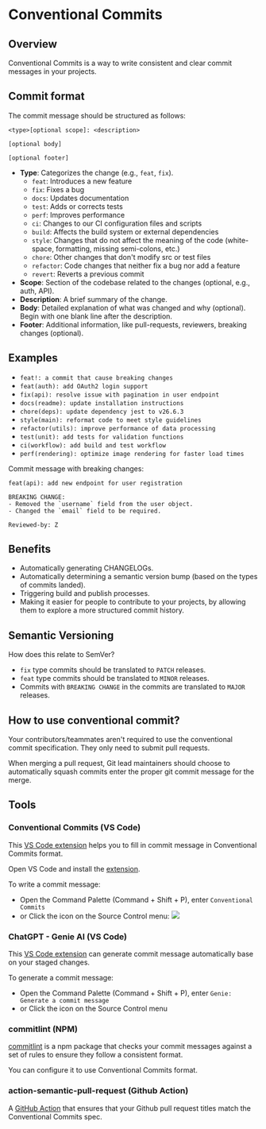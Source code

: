 # Conventional Commits

## Overview

Conventional Commits is a way to write consistent and clear commit messages in your projects. 


## Commit format

The commit message should be structured as follows:

```
<type>[optional scope]: <description>
 
[optional body]
 
[optional footer]
```

- **Type**: Categorizes the change (e.g., `feat`, `fix`).
  - `feat`: Introduces a new feature
  - `fix`: Fixes a bug
  - `docs`: Updates documentation
  - `test`: Adds or corrects tests
  - `perf`: Improves performance
  - `ci`: Changes to our CI configuration files and scripts
  - `build`: Affects the build system or external dependencies
  - `style`: Changes that do not affect the meaning of the code (white-space, formatting, missing semi-colons, etc.)
  - `chore`: Other changes that don't modify src or test files
  - `refactor`: Code changes that neither fix a bug nor add a feature
  - `revert`: Reverts a previous commit
- **Scope**: Section of the codebase related to the changes (optional, e.g., auth, API).
- **Description**: A brief summary of the change.
- **Body**: Detailed explanation of what was changed and why (optional). Begin with one blank line after the description.
- **Footer**: Additional information, like pull-requests, reviewers, breaking changes (optional).


## Examples

- `feat!: a commit that cause breaking changes`
- `feat(auth): add OAuth2 login support`
- `fix(api): resolve issue with pagination in user endpoint`
- `docs(readme): update installation instructions`
- `chore(deps): update dependency jest to v26.6.3`
- `style(main): reformat code to meet style guidelines`
- `refactor(utils): improve performance of data processing`
- `test(unit): add tests for validation functions`
- `ci(workflow): add build and test workflow`
- `perf(rendering): optimize image rendering for faster load times`

Commit message with breaking changes:
```
feat(api): add new endpoint for user registration

BREAKING CHANGE:
- Removed the `username` field from the user object.
- Changed the `email` field to be required.

Reviewed-by: Z
```


## Benefits

- Automatically generating CHANGELOGs.
- Automatically determining a semantic version bump (based on the types of commits landed).
- Triggering build and publish processes.
- Making it easier for people to contribute to your projects, by allowing them to explore a more structured commit history.


## Semantic Versioning

How does this relate to SemVer?
- `fix` type commits should be translated to `PATCH` releases.
- `feat` type commits should be translated to `MINOR` releases.
- Commits with `BREAKING CHANGE` in the commits are translated to `MAJOR` releases.


## How to use conventional commit?

Your contributors/teammates aren't required to use the conventional commit specification. They only need to submit pull requests.

When merging a pull request, Git lead maintainers should choose to automatically squash commits enter the proper git commit message for the merge.


## Tools

### Conventional Commits (VS Code)

This [VS Code extension](https://marketplace.visualstudio.com/items?itemName=vivaxy.vscode-conventional-commits) helps you to fill in commit message in Conventional Commits format.

Open VS Code and install the [extension]().

To write a commit message:
- Open the Command Palette (Command + Shift + P), enter `Conventional Commits`
- or Click the icon on the Source Control menu:
  ![](https://github.com/vivaxy/vscode-conventional-commits/raw/HEAD/assets/docs/icon-on-the-source-control-menu.png)


### ChatGPT - Genie AI (VS Code)

This [VS Code extension](https://marketplace.visualstudio.com/items?itemName=genieai.chatgpt-vscode) can generate commit message automatically base on your staged changes.

To generate a commit message:
- Open the Command Palette (Command + Shift + P), enter `Genie: Generate a commit message`
- or Click the icon on the Source Control menu


### commitlint (NPM)

[commitlint](./commitlint.md) is a npm package that checks your commit messages against a set of rules to ensure they follow a consistent format.

You can configure it to use Conventional Commits format.


### action-semantic-pull-request (Github Action)

A [GitHub Action](https://github.com/amannn/action-semantic-pull-request) that ensures that your Github pull request titles match the Conventional Commits spec.
